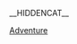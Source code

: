 __HIDDENCAT__
{{WPSS-cat}}
{{Stub Category|article=[[冒险游戏|冒险游戏]]|newstub=adventure-videogame-stub|category=冒險遊戲}}

[[Category:各类型电子游戏小作品|Adventure]]